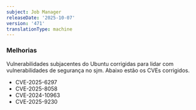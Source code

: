 ```yaml
---
subject: Job Manager
releaseDate: '2025-10-07'
version: '471'
translationType: machine
---
```


### Melhorias

Vulnerabilidades subjacentes do Ubuntu corrigidas para lidar com vulnerabilidades de segurança no sjm. Abaixo estão os CVEs corrigidos.

* CVE-2025-6297
* CVE-2025-8058
* CVE-2024-10963
* CVE-2025-9230
